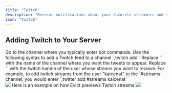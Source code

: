 ```yaml
---
title: "Twitch"
description: "Receive notifications about your favorite streamers and stay updated with the latest Twitch streams using Evict."
icon: "twitch"
---
```


## Adding Twitch to Your Server
<Steps>
<Step title="Navigate to the Commands Channel">
  Go to the channel where you typically enter bot commands.
</Step>

<Step title="Enter the Command">
  Use the following syntax to add a Twitch feed to a channel `,twitch add <channel> <user>`
Replace `<channel>` with the name of the channel where you want the tweets to appear.
Replace `<user>` with the twitch handle of the user whose streans you want to recieve.
</Step>

<Step title="Example Command">
For example, to add twitch streams from the user "kaicenat" to the `#streams` channel, you would enter `,twitter add #streams kaicenat`
  <br />
  <Frame caption="Setting up twitch with Evict.">
  <img src="/images/twitch/twitch.gif" />
</Frame>
</Step>

 <Step title="Example preview">
 Here is an example on how Evict previews Twitch streams 
<Frame caption= "Example of Evict notifying">
 <img src="/images/twitch/twitch.png" />
 </Frame>
</Step>
</Steps>